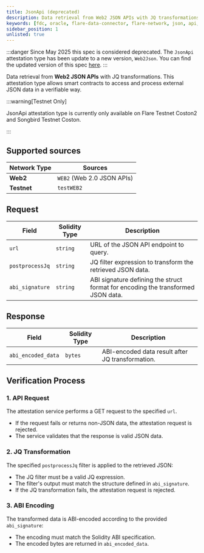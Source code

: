 ```yaml
---
title: JsonApi (deprecated)
description: Data retrieval from Web2 JSON APIs with JQ transformations.
keywords: [fdc, oracle, flare-data-connector, flare-network, json, api, web2]
sidebar_position: 1
unlisted: true
---
```


:::danger
Since May 2025 this spec is considered deprecated.
The `JsonApi` attestation type has been update to a new version, `Web2Json`.
You can find the updated version of this spec [here](/fdc/attestation-types/web-2-json).
:::

Data retrieval from **Web2 JSON APIs** with JQ transformations. This attestation type allows smart contracts to access and process external JSON data in a verifiable way.

:::warning[Testnet Only]

JsonApi attestation type is currently only available on Flare Testnet Coston2 and Songbird Testnet Coston.

:::

## Supported sources

| Network Type | Sources                    |
| ------------ | -------------------------- |
| **Web2**     | `WEB2` (Web 2.0 JSON APIs) |
| **Testnet**  | `testWEB2`                 |

## Request

| Field           | Solidity Type | Description                                                                      |
| --------------- | ------------- | -------------------------------------------------------------------------------- |
| `url`           | `string`      | URL of the JSON API endpoint to query.                                           |
| `postprocessJq` | `string`      | JQ filter expression to transform the retrieved JSON data.                       |
| `abi_signature` | `string`      | ABI signature defining the struct format for encoding the transformed JSON data. |

## Response

| Field              | Solidity Type | Description                                      |
| ------------------ | ------------- | ------------------------------------------------ |
| `abi_encoded_data` | `bytes`       | ABI-encoded data result after JQ transformation. |

## Verification Process

### 1. API Request

The attestation service performs a GET request to the specified `url`.

- If the request fails or returns non-JSON data, the attestation request is rejected.
- The service validates that the response is valid JSON data.

### 2. JQ Transformation

The specified `postprocessJq` filter is applied to the retrieved JSON:

- The JQ filter must be a valid JQ expression.
- The filter's output must match the structure defined in `abi_signature`.
- If the JQ transformation fails, the attestation request is rejected.

### 3. ABI Encoding

The transformed data is ABI-encoded according to the provided `abi_signature`:

- The encoding must match the Solidity ABI specification.
- The encoded bytes are returned in `abi_encoded_data`.
